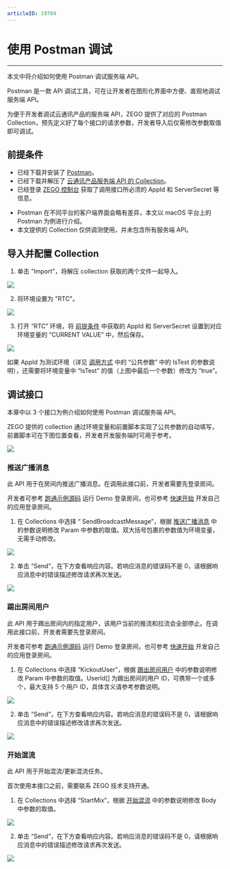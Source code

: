 ```yaml
---
articleID: 19704
---
```



# 使用 Postman 调试

- - -

本文中将介绍如何使用 Postman 调试服务端 API。

Postman 是一款 API 调试工具，可在让开发者在图形化界面中方便、直观地调试服务端 API。

为便于开发者调试云通讯产品的服务端 API，ZEGO 提供了对应的 Postman Collection，预先定义好了每个接口的请求参数，开发者导入后仅需修改参数取值即可调试。

## 前提条件

- 已经下载并安装了 [Postman](https://www.postman.com/downloads/)。
- 已经下载并解压了 [云通讯产品服务端 API 的 Collection](https://storage.zego.im/media/files/RTC_postman_collection.zip)。
- 已经登录 <a target="_blank" href="https://console.zego.im/">ZEGO 控制台</a> 获取了调用接口所必须的 AppId 和 ServerSecret 等信息。

<Warning title="注意">
 

- Postman 在不同平台的客户端界面会略有差异，本文以 macOS 平台上的 Postman 为例进行介绍。
- 本文提供的 Collection 仅供调测使用，并未包含所有服务端 API。

</Warning>



## 导入并配置 Collection

1. 单击 "Import"，将解压 collection 获取的两个文件一起导入。

<Frame width="512" height="auto" caption=""><img src="https://storage.zego.im/sdk-doc/Pics/server_v2/postman/import.png" /></Frame>

2. 将环境设置为 "RTC"。

<Frame width="512" height="auto" caption=""><img src="https://storage.zego.im/sdk-doc/Pics/server_v2/postman/set_env.png" /></Frame>

3. 打开 “RTC” 环境，将 [前提条件](!Postman/Postman#1) 中获取的 AppId 和 ServerSecret 设置到对应环境变量的 “CURRENT VALUE” 中，然后保存。

<Frame width="512" height="auto" caption=""><img src="https://storage.zego.im/sdk-doc/Pics/server_v2/postman/set_env_value.png" /></Frame>

<Note title="说明">


如果 AppId 为测试环境（详见 <a target="_blank" href="./../making-api-requests.mdx#公共请求参数">调用方式</a> 中的 “公共参数” 中的 IsTest 的参数说明），还需要将环境变量中 “IsTest” 的值（上图中最后一个参数）修改为 “true”。


</Note>




## 调试接口

本章中以 3 个接口为例介绍如何使用 Postman 调试服务端 API。

<Note title="说明">


ZEGO 提供的 collection 通过环境变量和前置脚本实现了公共参数的自动填写，前置脚本可在下图位置查看，开发者开发服务端时可用于参考。


</Note>



<Frame width="512" height="auto" caption=""><img src="https://storage.zego.im/sdk-doc/Pics/server_v2/postman/pre_script.png" /></Frame>

### 推送广播消息

此 API 用于在房间内推送广播消息。在调用此接口前，开发者需要先登录房间。

<Note title="说明">


开发者可参考 [跑通示例源码](https://doc-zh.zego.im/article/3125) 运行 Demo 登录房间，也可参考 [快速开始](https://doc-zh.zego.im/article/195) 开发自己的应用登录房间。


</Note>



1. 在 Collections 中选择 “ SendBroadcastMessage”，根据 [推送广播消息](!room/SendBroadcastMessage) 中的参数说明修改 Param 中参数的取值。双大括号包裹的参数值为环境变量，无需手动修改。

<Frame width="512" height="auto" caption=""><img src="https://storage.zego.im/sdk-doc/Pics/server_v2/postman/send_broadcast_message.png" /></Frame>

2. 单击 “Send”，在下方查看响应内容。若响应消息的错误码不是 0，请根据响应消息中的错误描述修改请求再次发送。

<Frame width="512" height="auto" caption=""><img src="https://storage.zego.im/sdk-doc/Pics/server_v2/postman/send_broadcast_message_rsp.png" /></Frame>



### 踢出房间用户

此 API 用于踢出房间内的指定用户，该用户当前的推流和拉流会全部停止。在调用此接口前，开发者需要先登录房间。

<Note title="说明">


开发者可参考 [跑通示例源码](https://doc-zh.zego.im/article/3125) 运行 Demo 登录房间，也可参考 [快速开始](https://doc-zh.zego.im/article/195) 开发自己的应用登录房间。


</Note>



1. 在 Collections 中选择 “KickoutUser”，根据 [踢出房间用户](!room/KickoutUser) 中的参数说明修改 Param 中参数的取值。UserId[] 为踢出房间的用户 ID，可携带一个或多个，最大支持 5 个用户 ID，具体含义请参考参数说明。

<Frame width="512" height="auto" caption=""><img src="https://storage.zego.im/sdk-doc/Pics/server_v2/postman/kickout_user.png" /></Frame>

2. 单击 “Send”，在下方查看响应内容。若响应消息的错误码不是 0，请根据响应消息中的错误描述修改请求再次发送。

<Frame width="512" height="auto" caption=""><img src="https://storage.zego.im/sdk-doc/Pics/server_v2/postman/kickout_user_rsp.png" /></Frame>



### 开始混流

此 API 用于开始混流/更新混流任务。

<Warning title="注意">


首次使用本接口之前，需要联系 ZEGO 技术支持开通。

</Warning>




1. 在 Collections 中选择 “StartMix”，根据 [开始混流](!MixStream/StartMix) 中的参数说明修改 Body 中参数的取值。

<Frame width="512" height="auto" caption=""><img src="https://storage.zego.im/sdk-doc/Pics/server_v2/postman/start_mix.png" /></Frame>

2. 单击 “Send”，在下方查看响应内容。若响应消息的错误码不是 0，请根据响应消息中的错误描述修改请求再次发送。

<Frame width="512" height="auto" caption=""><img src="https://storage.zego.im/sdk-doc/Pics/server_v2/postman/start_mix_rsp.png" /></Frame>
